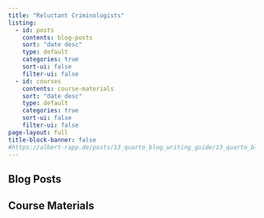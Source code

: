 ```yaml
---
title: "Reluctant Criminologists"
listing:
  - id: posts
    contents: blog-posts
    sort: "date desc"
    type: default
    categories: true
    sort-ui: false
    filter-ui: false
  - id: courses
    contents: course-materials
    sort: "date desc"
    type: default
    categories: true
    sort-ui: false
    filter-ui: false
page-layout: full
title-block-banner: false
#https://albert-rapp.de/posts/13_quarto_blog_writing_guide/13_quarto_blog_writing_guide.html
---
```


## Blog Posts

:::{#posts}
:::

## Course Materials

:::{#courses}
:::
